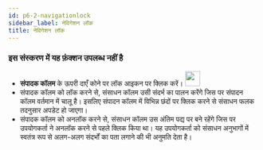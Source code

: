 ```yaml
---
id: p6-2-navigationlock
sidebar_label: नेविगेशन लॉक
title: नेविगेशन लॉक
---
```

<h3> इस संस्करण में यह फ़ंक्शन उपलब्ध नहीं है </h3> 

- **संपादक कॉलम** के ऊपरी दाएँ कोने पर लॉक आइकन पर क्लिक करें। <img src="/autographaAssetsV2/how-to/lock.png" width="30px" alt=""/> 
- संपादक कॉलम को लॉक करने से, संसाधन कॉलम उसी संदर्भ का पालन करेंगे जिस पर संपादन कॉलम वर्तमान में चालू है। इसलिए संपादन कॉलम में विभिन्न छंदों पर क्लिक करने से संसाधन फलक तदनुसार अपडेट हो जाएगा।
- संपादक कॉलम को अनलॉक करने से, संसाधन कॉलम उस अंतिम पद्य पर बने रहेंगे जिस पर उपयोगकर्ता ने अनलॉक करने से पहले क्लिक किया था। यह उपयोगकर्ता को संसाधन अनुभागों में स्वतंत्र रूप से अलग-अलग संदर्भों का पता लगाने की भी अनुमति देता है।

<!-- <video controls src="/assets/lock-unlock.mov" width="100%" type="video/mov"/> -->